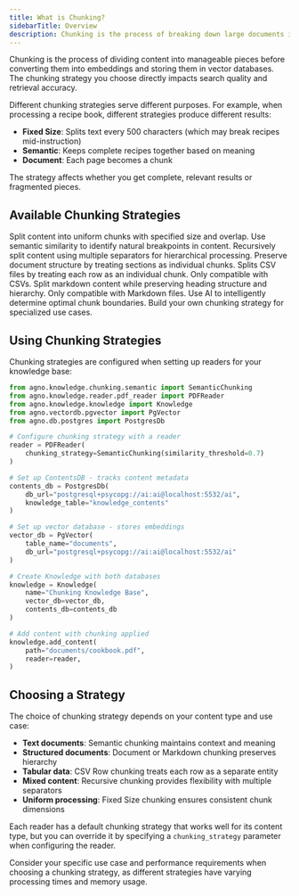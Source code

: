 ```yaml
---
title: What is Chunking?
sidebarTitle: Overview
description: Chunking is the process of breaking down large documents into smaller pieces for effective vector search and retrieval.
---
```


Chunking is the process of dividing content into manageable pieces before converting them into embeddings and storing them in vector databases. The chunking strategy you choose directly impacts search quality and retrieval accuracy.

Different chunking strategies serve different purposes. For example, when processing a recipe book, different strategies produce different results:

- **Fixed Size**: Splits text every 500 characters (which may break recipes mid-instruction)
- **Semantic**: Keeps complete recipes together based on meaning
- **Document**: Each page becomes a chunk

The strategy affects whether you get complete, relevant results or fragmented pieces.

## Available Chunking Strategies

<CardGroup cols={2}>
  <Card title="Fixed Size Chunking" icon="ruler" href="/concepts/knowledge/chunking/fixed-size-chunking">
    Split content into uniform chunks with specified size and overlap.
  </Card>
  <Card title="Semantic Chunking" icon="brain" href="/concepts/knowledge/chunking/semantic-chunking">
    Use semantic similarity to identify natural breakpoints in content.
  </Card>
  <Card title="Recursive Chunking" icon="sitemap" href="/concepts/knowledge/chunking/recursive-chunking">
    Recursively split content using multiple separators for hierarchical processing.
  </Card>
  <Card title="Document Chunking" icon="file-text" href="/concepts/knowledge/chunking/document-chunking">
    Preserve document structure by treating sections as individual chunks.
  </Card>
  <Card title="CSV Row Chunking" icon="table" href="/concepts/knowledge/chunking/csv-row-chunking">
    Splits CSV files by treating each row as an individual chunk. Only compatible with CSVs.
  </Card>
  <Card title="Markdown Chunking" icon="markdown" href="/concepts/knowledge/chunking/markdown-chunking">
    Split markdown content while preserving heading structure and hierarchy. Only compatible with Markdown files.
  </Card>
  <Card title="Agentic Chunking" icon="robot" href="/concepts/knowledge/chunking/agentic-chunking">
    Use AI to intelligently determine optimal chunk boundaries.
  </Card>
  <Card title="Custom Chunking" icon="code" href="/concepts/knowledge/chunking/custom-chunking">
    Build your own chunking strategy for specialized use cases.
  </Card>
</CardGroup>

## Using Chunking Strategies

Chunking strategies are configured when setting up readers for your knowledge base:

```python
from agno.knowledge.chunking.semantic import SemanticChunking
from agno.knowledge.reader.pdf_reader import PDFReader
from agno.knowledge.knowledge import Knowledge
from agno.vectordb.pgvector import PgVector
from agno.db.postgres import PostgresDb

# Configure chunking strategy with a reader
reader = PDFReader(
    chunking_strategy=SemanticChunking(similarity_threshold=0.7)
)

# Set up ContentsDB - tracks content metadata
contents_db = PostgresDb(
    db_url="postgresql+psycopg://ai:ai@localhost:5532/ai",
    knowledge_table="knowledge_contents"
)

# Set up vector database - stores embeddings
vector_db = PgVector(
    table_name="documents",
    db_url="postgresql+psycopg://ai:ai@localhost:5532/ai"
)

# Create Knowledge with both databases
knowledge = Knowledge(
    name="Chunking Knowledge Base",
    vector_db=vector_db,
    contents_db=contents_db
)

# Add content with chunking applied
knowledge.add_content(
    path="documents/cookbook.pdf",
    reader=reader,
)
```

## Choosing a Strategy

The choice of chunking strategy depends on your content type and use case:

- **Text documents**: Semantic chunking maintains context and meaning
- **Structured documents**: Document or Markdown chunking preserves hierarchy  
- **Tabular data**: CSV Row chunking treats each row as a separate entity
- **Mixed content**: Recursive chunking provides flexibility with multiple separators
- **Uniform processing**: Fixed Size chunking ensures consistent chunk dimensions

Each reader has a default chunking strategy that works well for its content type, but you can override it by specifying a `chunking_strategy` parameter when configuring the reader.

<Note>
Consider your specific use case and performance requirements when choosing a chunking strategy, as different strategies have varying processing times and memory usage.
</Note>
